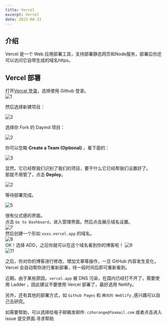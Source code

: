 ```yaml
---
title: Vercel
excerpt: Vercel
date: 2022-08-31
---
```


## 介绍

Vercel 是一个 Web 应用部署工具，支持部署静态网页和Node服务，部署后你还可以访问它自带生成的域名https。

## Vercel 部署

打开[Vercel 登录](https://vercel.com/login)，选择使用 Github 登录。  
![1](https://jetzihan-img.oss-cn-beijing.aliyuncs.com/blog/20220725145225.png)  

然后选择新建项目：  

![2](https://jetzihan-img.oss-cn-beijing.aliyuncs.com/blog/1661914989167.png)  

选择你 Fork 的 Daymd 项目：  

![2](https://jetzihan-img.oss-cn-beijing.aliyuncs.com/blog/1661915066184.png)  

你可以忽略 **Create a Team (Optional)** ，看下面的：  

![3](https://jetzihan-img.oss-cn-beijing.aliyuncs.com/blog/20220831110505.png)  

显然，它已经帮我们识别了我们的项目，要干什么它已经帮我们设置好了。  
那就不用管了，点击 **Deploy**。  

![2](https://jetzihan-img.oss-cn-beijing.aliyuncs.com/blog/20220831110552.png)

等待部署完成。  

![5](https://jetzihan-img.oss-cn-beijing.aliyuncs.com/blog/20220831110726.png)  

很有仪式感的界面。  
点击 `Go to Dashboard`，进入管理界面。然后点击展示域名设置。  
![7](https://jetzihan-img.oss-cn-beijing.aliyuncs.com/blog/1658732581412.png)  
然后创建一个形如 `xxxx.vercel.app` 的域名。  
![8](https://jetzihan-img.oss-cn-beijing.aliyuncs.com/blog/20220725150427.png)  
OK！选择 ADD，之后你就可以在这个域名看到你的博客啦！
![9](https://jetzihan-img.oss-cn-beijing.aliyuncs.com/blog/20220725150523.png)  
![11](https://jetzihan-img.oss-cn-beijing.aliyuncs.com/blog/1658732793550.png)

之后，你对你的博客进行修改，增加文章等操作，一旦 GitHub 内容发生变化， Vercel 会自动帮你进行重新部署，待一段时间后即可重新看到。  

<Danger>近期，由于某些原因，`vercel.app` 被 DNS 污染，在国内已经打不开了，需要使用 Ladder ，因此建议不要使用 Vercel 部署了，最好选用 Netlify。</Danger>

另外，还有其他的部署方式，如 `Github Pages` 和 `腾讯的 Weblify` ,感兴趣可以自己去研究。  

<Tips title="遇到问题？">如需要帮助，可以选择给电子邮箱发邮件: `czhorange@foxmail.com` 或者点击进入 issue 提交界面.</Tips><To to="https://github.com/inannan423/Daymd/issues">寻求帮助</To>
